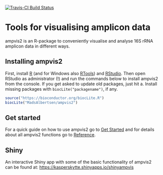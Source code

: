 [![Travis-CI Build Status](https://travis-ci.org/KasperSkytte/ampvis2.svg?branch=master)](https://travis-ci.org/KasperSkytte/ampvis2)

# Tools for visualising amplicon data

ampvis2 is an R-package to conveniently visualise and analyse 16S rRNA amplicon data in different ways.

## Installing ampvis2
First, install [R](https://mirrors.dotsrc.org/cran/) (and for Windows also [RTools](https://mirrors.dotsrc.org/cran/bin/windows/Rtools/)) and [RStudio](https://www.rstudio.com/products/rstudio/download/#download). Then open RStudio as administrator (!) and run the commands below to install ampvis2 from the console. If you get asked to update old packages, just hit a. Install missing packages with `biocLite("packagename")`, if any.
```r
source("https://bioconductor.org/biocLite.R")
biocLite("MadsAlbertsen/ampvis2")
```

## Get started
For a quick guide on how to use ampvis2 go to [Get Started](https://madsalbertsen.github.io/ampvis2/articles/ampvis2.html) and for details about all ampvis2 functions go to [Reference](https://madsalbertsen.github.io/ampvis2/reference/index.html).

## Shiny
An interactive Shiny app with some of the basic functionality of ampvis2 can be found at: [https://kasperskytte.shinyapps.io/shinyampvis](https://kasperskytte.shinyapps.io/shinyampvis)
